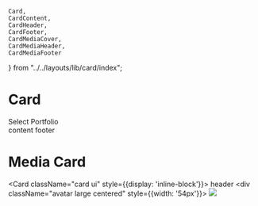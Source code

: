 
    Card,
    CardContent,
    CardHeader,
    CardFooter,
    CardMediaCover,
    CardMediaHeader,
    CardMediaFooter
} from "../../layouts/lib/card/index";

# Card
<Page>
<Card>
    <CardHeader label={"Program Application"}>
        <div className="instruction_area"><span data-i18n="true">Select Portfolio</span></div>
    </CardHeader>
    <CardContent>
        content
    </CardContent>
    <CardFooter>
        footer
    </CardFooter>
</Card>

# Media Card

<Card className="card ui" style={{display: 'inline-block'}}>
<CardMediaCover
    cover="https://drscdn.500px.org/photo/1087619849/q%3D90_m%3D2048/v2?sig=508927fbd5a6d63b91b617fb1a7d4a75a1e4e1c2ce6d4a1905c3a8e1bc4faf9b"
    >
    <CardMediaHeader>header</CardMediaHeader>
    <CardMediaFooter>
        <div className="avatar large centered" style={{width: '54px'}}>
            <img src="https://drscdn.500px.org/user_avatar/20054901/q%3D85_w%3D300_h%3D300/v2?webp=true&v=1&sig=d05164ca5d57992d2d0c9dc9effbcf6ff0f4c7d897889538b707623994ad929f" />
        </div>
    </CardMediaFooter>
</CardMediaCover>
</Card>
</Page>
